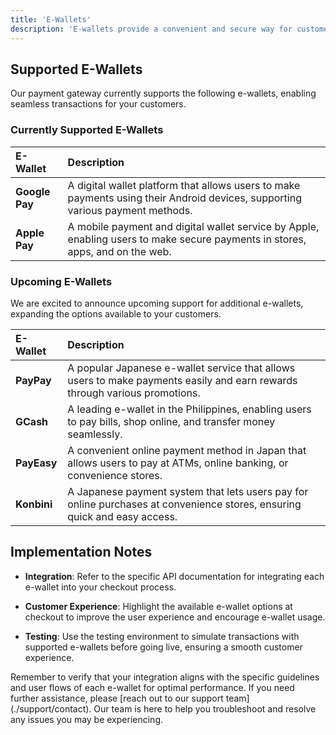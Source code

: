 ```yaml
---
title: 'E-Wallets'
description: 'E-wallets provide a convenient and secure way for customers to make payments, enhancing the overall shopping experience. This section offers an overview of the e-wallets supported by our payment gateway, helping merchants expand their payment options.'
---
```


## **Supported E-Wallets**

Our payment gateway currently supports the following e-wallets, enabling seamless transactions for your customers.

### **Currently Supported E-Wallets**

| E-Wallet       | Description                                                                                                                   |
| :------------- | :---------------------------------------------------------------------------------------------------------------------------- |
| **Google Pay** | A digital wallet platform that allows users to make payments using their Android devices, supporting various payment methods. |
| **Apple Pay**  | A mobile payment and digital wallet service by Apple, enabling users to make secure payments in stores, apps, and on the web. |

### **Upcoming E-Wallets**

We are excited to announce upcoming support for additional e-wallets, expanding the options available to your customers.

| E-Wallet    | Description                                                                                                                |
| :---------- | :------------------------------------------------------------------------------------------------------------------------- |
| **PayPay**  | A popular Japanese e-wallet service that allows users to make payments easily and earn rewards through various promotions. |
| **GCash**   | A leading e-wallet in the Philippines, enabling users to pay bills, shop online, and transfer money seamlessly.            |
| **PayEasy** | A convenient online payment method in Japan that allows users to pay at ATMs, online banking, or convenience stores.       |
| **Konbini** | A Japanese payment system that lets users pay for online purchases at convenience stores, ensuring quick and easy access.  |


## **Implementation Notes**

* **Integration**: Refer to the specific API documentation for integrating each e-wallet into your checkout process.

* **Customer Experience**: Highlight the available e-wallet options at checkout to improve the user experience and encourage e-wallet usage.

* **Testing**: Use the testing environment to simulate transactions with supported e-wallets before going live, ensuring a smooth customer experience.

<Note>
  Remember to verify that your integration aligns with the specific guidelines and user flows of each e-wallet for optimal performance.
</Note>

<Card title="Need Assistance?" icon="life-ring" href="/support/contact">
  If you need further assistance, please [reach out to our support team](./support/contact). Our team is here to help you troubleshoot and resolve any issues you may be experiencing.
</Card>